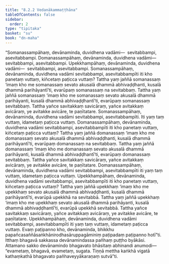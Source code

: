 ```yaml
---
title: "8.2.2 Vedanākammaṭṭhāna"
tableOfContents: false
sidebar:
  order: 2
type: "tipitaka"
basket: "su"
book: "dn-maha"
---
```



<DynamicBreadcrumb />

<Division number="359" book="dn-maha" bookNo="7" page="221">

<Paragraph number="884" book="dn-maha">
“Somanassampāhaṃ, devānaminda, duvidhena vadāmi—  sevitabbampi, asevitabbampi. Domanassampāhaṃ, devānaminda, duvidhena vadāmi—  sevitabbampi, asevitabbampi. Upekkhampāhaṃ, devānaminda, duvidhena vadāmi—  sevitabbampi, asevitabbampi.
</Paragraph>

</Division>
<Division number="360" book="dn-maha" bookNo="7" page="221">

<Paragraph number="885" book="dn-maha">
Somanassampāhaṃ, devānaminda, duvidhena vadāmi sevitabbampi, asevitabbampīti iti kho panetaṃ vuttaṃ, kiñcetaṃ paṭicca vuttaṃ? Tattha yaṃ jaññā somanassaṃ ‘imaṃ kho me somanassaṃ sevato akusalā dhammā abhivaḍḍhanti, kusalā dhammā parihāyantī’ti, evarūpaṃ somanassaṃ na sevitabbaṃ. Tattha yaṃ jaññā somanassaṃ ‘imaṃ kho me somanassaṃ sevato akusalā dhammā parihāyanti, kusalā dhammā abhivaḍḍhantī’ti, evarūpaṃ somanassaṃ sevitabbaṃ. Tattha yañce savitakkaṃ savicāraṃ, yañce avitakkaṃ avicāraṃ, ye avitakke avicāre, te paṇītatare. Somanassampāhaṃ, devānaminda, duvidhena vadāmi sevitabbampi, asevitabbampīti. Iti yaṃ taṃ vuttaṃ, idametaṃ paṭicca vuttaṃ.
</Paragraph>

</Division>
<Division number="361" book="dn-maha" bookNo="7" page="222">

<Paragraph number="886" book="dn-maha">
Domanassampāhaṃ, devānaminda, duvidhena vadāmi sevitabbampi, asevitabbampīti iti kho panetaṃ vuttaṃ, kiñcetaṃ paṭicca vuttaṃ? Tattha yaṃ jaññā domanassaṃ ‘imaṃ kho me domanassaṃ sevato akusalā dhammā abhivaḍḍhanti, kusalā dhammā parihāyantī’ti, evarūpaṃ domanassaṃ na sevitabbaṃ. Tattha yaṃ jaññā domanassaṃ ‘imaṃ kho me domanassaṃ sevato akusalā dhammā parihāyanti, kusalā dhammā abhivaḍḍhantī’ti, evarūpaṃ domanassaṃ sevitabbaṃ. Tattha yañce savitakkaṃ savicāraṃ, yañce avitakkaṃ avicāraṃ, ye avitakke avicāre, te paṇītatare. Domanassampāhaṃ, devānaminda, duvidhena vadāmi sevitabbampi, asevitabbampīti iti yaṃ taṃ vuttaṃ, idametaṃ paṭicca vuttaṃ.
</Paragraph>

</Division>
<Division number="362" book="dn-maha" bookNo="7" page="222">

<Paragraph number="887" book="dn-maha">
Upekkhampāhaṃ, devānaminda, duvidhena vadāmi sevitabbampi, asevitabbampīti iti kho panetaṃ vuttaṃ, kiñcetaṃ paṭicca vuttaṃ? Tattha yaṃ jaññā upekkhaṃ ‘imaṃ kho me upekkhaṃ sevato akusalā dhammā abhivaḍḍhanti, kusalā dhammā parihāyantī’ti, evarūpā upekkhā na sevitabbā. Tattha yaṃ jaññā upekkhaṃ ‘imaṃ kho me upekkhaṃ sevato akusalā dhammā parihāyanti, kusalā dhammā abhivaḍḍhantī’ti, evarūpā upekkhā sevitabbā. Tattha yañce savitakkaṃ savicāraṃ, yañce avitakkaṃ avicāraṃ, ye avitakke avicāre, te paṇītatare. Upekkhampāhaṃ, devānaminda, duvidhena vadāmi sevitabbampi, asevitabbampīti iti yaṃ taṃ vuttaṃ, idametaṃ paṭicca vuttaṃ.
</Paragraph>

</Division>
<Division number="363" book="dn-maha" bookNo="7" page="222">

<Paragraph number="888" book="dn-maha">
Evaṃ paṭipanno kho, devānaminda, bhikkhu papañcasaññāsaṅkhānirodhasāruppagāminiṃ paṭipadaṃ paṭipanno hotī”ti. Itthaṃ bhagavā sakkassa devānamindassa pañhaṃ puṭṭho byākāsi. Attamano sakko devānamindo bhagavato bhāsitaṃ abhinandi anumodi—  “evametaṃ, bhagavā, evametaṃ, sugata. Tiṇṇā mettha kaṅkhā vigatā kathaṃkathā bhagavato pañhaveyyākaraṇaṃ sutvā”ti.
</Paragraph>
</Division>